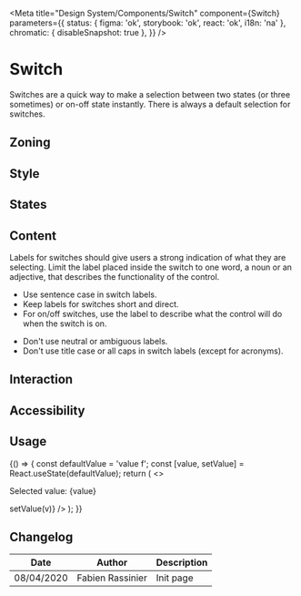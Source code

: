 

<Meta
	title="Design System/Components/Switch"
	component={Switch}
	parameters={{
		status: { figma: 'ok', storybook: 'ok', react: 'ok', i18n: 'na' },
		chromatic: { disableSnapshot: true },
	}}
/>

# Switch

Switches are a quick way to make a selection between two states (or three sometimes) or on-off state instantly. There is always a default selection for switches.

## Zoning

<FigmaImage
	src="https://www.figma.com/file/qc8oUSyVJM67gSsbTShftt/%F0%9F%93%90-Zoning?node-id=36%3A0"
	alt="zoning image for switch"
/>

## Style

<Canvas>
	<Story name="default">
		<Switch values={['input', 'both', 'output']} />
	</Story>
</Canvas>

## States

## Content

Labels for switches should give users a strong indication of what they are selecting. Limit the label placed inside the switch to one word, a noun or an adjective, that describes the functionality of the control.

<Use>
	<Use.Do>
		<ul>
			<li>Use sentence case in switch labels.</li>
			<li>Keep labels for switches short and direct.</li>
			<li>
				For on/off switches, use the label to describe what the control will do when the switch is
				on.
			</li>
		</ul>
	</Use.Do>
	<Use.Dont>
		<ul>
			<li>Don't use neutral or ambiguous labels.</li>
			<li>Don't use title case or all caps in switch labels (except for acronyms).</li>
		</ul>
	</Use.Dont>
</Use>

## Interaction

## Accessibility

## Usage

<Canvas>
	<Story name="uncontrolled">
		{() => {
			const defaultValue = 'value f';
			const [value, setValue] = React.useState(defaultValue);
			return (
				<>
					<p>Selected value: {value}</p>
					<Switch
						values={['value a', 'value b', 'value c', 'value d', 'value e', 'value f']}
						defaultValue={defaultValue}
						onChange={(e, v) => setValue(v)}
					/>
				</>
			);
		}}
	</Story>
</Canvas>

## Changelog

| Date       | Author           | Description |
| ---------- | ---------------- | ----------- |
| 08/04/2020 | Fabien Rassinier | Init page   |
